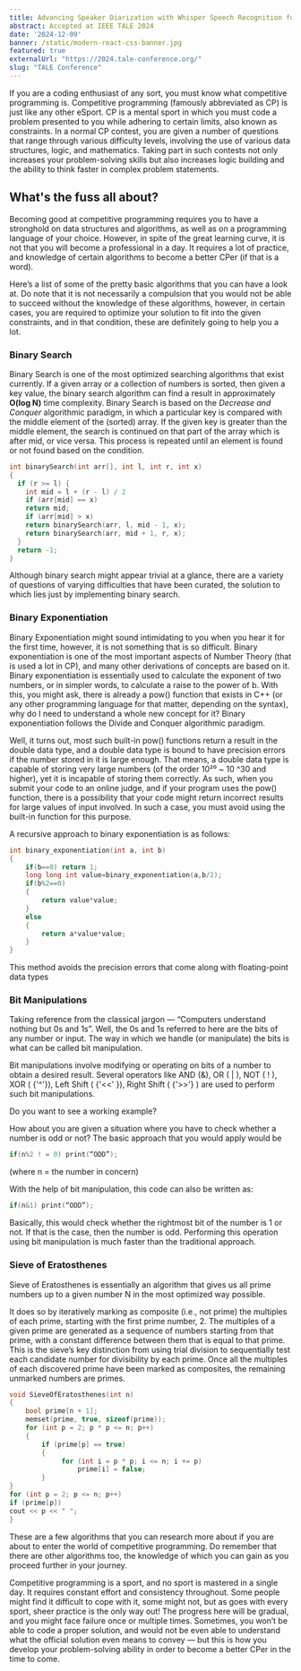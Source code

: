 ```yaml
---
title: Advancing Speaker Diarization with Whisper Speech Recognition for Different Learning Environments 
abstract: Accepted at IEEE TALE 2024
date: '2024-12-09'
banner: /static/modern-react-css-banner.jpg
featured: true
externalUrl: "https://2024.tale-conference.org/"
slug: "TALE Conference"
---
```


If you are a coding enthusiast of any sort, you must know what competitive programming is. Competitive programming (famously abbreviated as CP) is just like any other eSport. CP is a mental sport in which you must code a problem presented to you while adhering to certain limits, also known as constraints. In a normal CP contest, you are given a number of questions that range through various difficulty levels, involving the use of various data structures, logic, and mathematics. Taking part in such contests not only increases your problem-solving skills but also increases logic building and the ability to think faster in complex problem statements.

## What's the fuss all about?

Becoming good at competitive programming requires you to have a stronghold on data structures and algorithms, as well as on a programming language of your choice. However, in spite of the great learning curve, it is not that you will become a professional in a day. It requires a lot of practice, and knowledge of certain algorithms to become a better CPer (if that is a word).

Here’s a list of some of the pretty basic algorithms that you can have a look at. Do note that it is not necessarily a compulsion that you would not be able to succeed without the knowledge of these algorithms, however, in certain cases, you are required to optimize your solution to fit into the given constraints, and in that condition, these are definitely going to help you a lot.

### Binary Search

Binary Search is one of the most optimized searching algorithms that exist currently. If a given array or a collection of numbers is sorted, then given a key value, the binary search algorithm can find a result in approximately **O(log N)** time complexity. Binary Search is based on the _Decrease and Conquer_ algorithmic paradigm, in which a particular key is compared with the middle element of the (sorted) array. If the given key is greater than the middle element, the search is continued on that part of the array which is after mid, or vice versa. This process is repeated until an element is found or not found based on the condition.

```cpp
int binarySearch(int arr[], int l, int r, int x)
{
  if (r >= l) {
    int mid = l + (r - l) / 2
    if (arr[mid] == x)
    return mid;
    if (arr[mid] > x)
    return binarySearch(arr, l, mid - 1, x);
    return binarySearch(arr, mid + 1, r, x);
  }
  return -1;
}
```

Although binary search might appear trivial at a glance, there are a variety of questions of varying difficulties that have been curated, the solution to which lies just by implementing binary search.

### Binary Exponentiation

Binary Exponentiation might sound intimidating to you when you hear it for the first time, however, it is not something that is so difficult. Binary exponentiation is one of the most important aspects of Number Theory (that is used a lot in CP), and many other derivations of concepts are based on it. Binary exponentiation is essentially used to calculate the exponent of two numbers, or in simpler words, to calculate a raise to the power of b. With this, you might ask, there is already a pow() function that exists in C++ (or any other programming language for that matter, depending on the syntax), why do I need to understand a whole new concept for it? Binary exponentiation follows the Divide and Conquer algorithmic paradigm.

Well, it turns out, most such built-in pow() functions return a result in the double data type, and a double data type is bound to have precision errors if the number stored in it is large enough. That means, a double data type is capable of storing very large numbers (of the order 10²⁰ ~ 10 ^30 and higher), yet it is incapable of storing them correctly. As such, when you submit your code to an online judge, and if your program uses the pow() function, there is a possibility that your code might return incorrect results for large values of input involved. In such a case, you must avoid using the built-in function for this purpose.

A recursive approach to binary exponentiation is as follows:

```cpp
int binary_exponentiation(int a, int b)
{
    if(b==0) return 1;
    long long int value=binary_exponentiation(a,b/2);
    if(b%2==0)
    {
        return value*value;
    }
    else
    {
        return a*value*value;
    }
}
```

This method avoids the precision errors that come along with floating-point data types

### Bit Manipulations

Taking reference from the classical jargon — “Computers understand nothing but 0s and 1s”. Well, the 0s and 1s referred to here are the bits of any number or input. The way in which we handle (or manipulate) the bits is what can be called bit manipulation.

Bit manipulations involve modifying or operating on bits of a number to obtain a desired result. Several operators like AND (&), OR ( | ), NOT ( ! ), XOR ( {'^'}), Left Shift ( {'<<' }), Right Shift ( {'>>'} ) are used to perform such bit manipulations.

Do you want to see a working example?

How about you are given a situation where you have to check whether a number is odd or not? The basic approach that you would apply would be

```cpp
if(n%2 ! = 0) print(“ODD”);
```

(where n = the number in concern)

With the help of bit manipulation, this code can also be written as:

```cpp
if(n&1) print(“ODD”);
```

Basically, this would check whether the rightmost bit of the number is 1 or not. If that is the case, then the number is odd. Performing this operation using bit manipulation is much faster than the traditional approach.

### Sieve of Eratosthenes

Sieve of Eratosthenes is essentially an algorithm that gives us all prime numbers up to a given number N in the most optimized way possible.

It does so by iteratively marking as composite (i.e., not prime) the multiples of each prime, starting with the first prime number, 2. The multiples of a given prime are generated as a sequence of numbers starting from that prime, with a constant difference between them that is equal to that prime. This is the sieve’s key distinction from using trial division to sequentially test each candidate number for divisibility by each prime. Once all the multiples of each discovered prime have been marked as composites, the remaining unmarked numbers are primes.

```cpp
void SieveOfEratosthenes(int n)
{
    bool prime[n + 1];
    memset(prime, true, sizeof(prime));
    for (int p = 2; p * p <= n; p++)
    {
        if (prime[p] == true)
        {
             for (int i = p * p; i <= n; i += p)
                 prime[i] = false;
        }
}
for (int p = 2; p <= n; p++)
if (prime[p])
cout << p << " ";
}
```

These are a few algorithms that you can research more about if you are about to enter the world of competitive programming. Do remember that there are other algorithms too, the knowledge of which you can gain as you proceed further in your journey.

Competitive programming is a sport, and no sport is mastered in a single day. It requires constant effort and consistency throughout. Some people might find it difficult to cope with it, some might not, but as goes with every sport, sheer practice is the only way out! The progress here will be gradual, and you might face failure once or multiple times. Sometimes, you won’t be able to code a proper solution, and would not be even able to understand what the official solution even means to convey — but this is how you develop your problem-solving ability in order to become a better CPer in the time to come.
